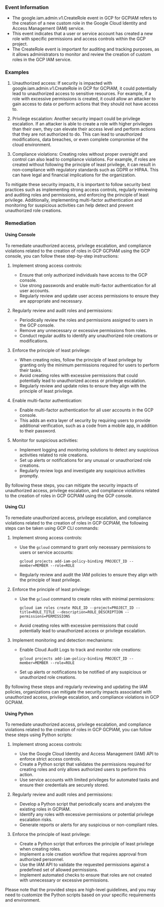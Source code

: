 
### Event Information

- The google.iam.admin.v1.CreateRole event in GCP for GCPIAM refers to the creation of a new custom role in the Google Cloud Identity and Access Management (IAM) service.
- This event indicates that a user or service account has created a new role with specific permissions and access controls within the GCP project.
- The CreateRole event is important for auditing and tracking purposes, as it allows administrators to monitor and review the creation of custom roles in the GCP IAM service.


### Examples

1. Unauthorized access: If security is impacted with google.iam.admin.v1.CreateRole in GCP for GCPIAM, it could potentially lead to unauthorized access to sensitive resources. For example, if a role with excessive permissions is created, it could allow an attacker to gain access to data or perform actions that they should not have access to.

2. Privilege escalation: Another security impact could be privilege escalation. If an attacker is able to create a role with higher privileges than their own, they can elevate their access level and perform actions that they are not authorized to do. This can lead to unauthorized modifications, data breaches, or even complete compromise of the cloud environment.

3. Compliance violations: Creating roles without proper oversight and control can also lead to compliance violations. For example, if roles are created without following the principle of least privilege, it can result in non-compliance with regulatory standards such as GDPR or HIPAA. This can have legal and financial implications for the organization.

To mitigate these security impacts, it is important to follow security best practices such as implementing strong access controls, regularly reviewing and auditing roles and permissions, and enforcing the principle of least privilege. Additionally, implementing multi-factor authentication and monitoring for suspicious activities can help detect and prevent unauthorized role creations.

### Remediation

#### Using Console

To remediate unauthorized access, privilege escalation, and compliance violations related to the creation of roles in GCP GCPIAM using the GCP console, you can follow these step-by-step instructions:

1. Implement strong access controls:
   - Ensure that only authorized individuals have access to the GCP console.
   - Use strong passwords and enable multi-factor authentication for all user accounts.
   - Regularly review and update user access permissions to ensure they are appropriate and necessary.

2. Regularly review and audit roles and permissions:
   - Periodically review the roles and permissions assigned to users in the GCP console.
   - Remove any unnecessary or excessive permissions from roles.
   - Conduct regular audits to identify any unauthorized role creations or modifications.

3. Enforce the principle of least privilege:
   - When creating roles, follow the principle of least privilege by granting only the minimum permissions required for users to perform their tasks.
   - Avoid creating roles with excessive permissions that could potentially lead to unauthorized access or privilege escalation.
   - Regularly review and update roles to ensure they align with the principle of least privilege.

4. Enable multi-factor authentication:
   - Enable multi-factor authentication for all user accounts in the GCP console.
   - This adds an extra layer of security by requiring users to provide additional verification, such as a code from a mobile app, in addition to their password.

5. Monitor for suspicious activities:
   - Implement logging and monitoring solutions to detect any suspicious activities related to role creations.
   - Set up alerts or notifications for any unusual or unauthorized role creations.
   - Regularly review logs and investigate any suspicious activities promptly.

By following these steps, you can mitigate the security impacts of unauthorized access, privilege escalation, and compliance violations related to the creation of roles in GCP GCPIAM using the GCP console.

#### Using CLI

To remediate unauthorized access, privilege escalation, and compliance violations related to the creation of roles in GCP GCPIAM, the following steps can be taken using GCP CLI commands:

1. Implement strong access controls:
   - Use the `gcloud` command to grant only necessary permissions to users or service accounts:
     ```
     gcloud projects add-iam-policy-binding PROJECT_ID --member=MEMBER --role=ROLE
     ```
   - Regularly review and audit the IAM policies to ensure they align with the principle of least privilege.

2. Enforce the principle of least privilege:
   - Use the `gcloud` command to create roles with minimal permissions:
     ```
     gcloud iam roles create ROLE_ID --project=PROJECT_ID --title=ROLE_TITLE --description=ROLE_DESCRIPTION --permissions=PERMISSIONS
     ```
   - Avoid creating roles with excessive permissions that could potentially lead to unauthorized access or privilege escalation.

3. Implement monitoring and detection mechanisms:
   - Enable Cloud Audit Logs to track and monitor role creations:
     ```
     gcloud projects add-iam-policy-binding PROJECT_ID --member=MEMBER --role=ROLE
     ```
   - Set up alerts or notifications to be notified of any suspicious or unauthorized role creations.

By following these steps and regularly reviewing and updating the IAM policies, organizations can mitigate the security impacts associated with unauthorized access, privilege escalation, and compliance violations in GCP GCPIAM.

#### Using Python

To remediate unauthorized access, privilege escalation, and compliance violations related to the creation of roles in GCP GCPIAM, you can follow these steps using Python scripts:

1. Implement strong access controls:
   - Use the Google Cloud Identity and Access Management (IAM) API to enforce strict access controls.
   - Create a Python script that validates the permissions required for creating roles and only allows authorized users to perform this action.
   - Use service accounts with limited privileges for automated tasks and ensure their credentials are securely stored.

2. Regularly review and audit roles and permissions:
   - Develop a Python script that periodically scans and analyzes the existing roles in GCPIAM.
   - Identify any roles with excessive permissions or potential privilege escalation risks.
   - Generate reports or alerts for any suspicious or non-compliant roles.

3. Enforce the principle of least privilege:
   - Create a Python script that enforces the principle of least privilege when creating roles.
   - Implement a role creation workflow that requires approval from authorized personnel.
   - Use the IAM API to validate the requested permissions against a predefined set of allowed permissions.
   - Implement automated checks to ensure that roles are not created with unnecessary or excessive permissions.

Please note that the provided steps are high-level guidelines, and you may need to customize the Python scripts based on your specific requirements and environment.

